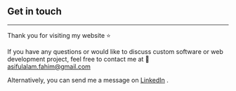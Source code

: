 
<Head>
  <title>{contactSeo.title}</title>
  <meta name="description" content={contactSeo.desc} />
  <meta name="viewport" content="width=device-width, initial-scale=1" />
  <link rel="icon" href="/favicon.ico" />
</Head>

<div className="lg:container lg:mx-auto md:container md:mx-auto xl:container xl:mx-auto 2xl:container 2xl:mx-auto">
<Layout>
<div className="flex justify-center pt-14 pb-10 sm:px-6">

<article className="prose lg:prose-xl">

## Get in touch
<hr className="border-4 border-violet-400 duration-500" />

Thank you for visiting my website ⭐

If you have any questions or would like to discuss custom software or web development project, feel free to contact me at 📧 [asifulalam.fahim@gmail.com](mailto:asifulalam.fahim@gmail.com)  


Alternatively, you can send me a message on [LinkedIn](https://www.linkedin.com/in/asifulalam-fahim/) .


</article>
</div>
</Layout>
</div>
